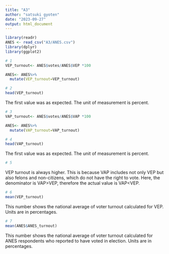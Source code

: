 ```yaml
---
title: "A3"
author: "satsuki gyoten"
date: "2023-09-27"
output: html_document
---
```


```r
library(readr)
ANES <- read_csv("A3/ANES.csv")
library(dplyr)
library(ggplot2)

```

```r
# 1
VEP_turnout<- ANES$votes/ANES$VEP *100

ANES<- ANES%>%
  mutate(VEP_turnout=VEP_turnout)

# 2
head(VEP_turnout)
```

The first value was as expected. The unit of measurement is percent.

```r
# 3
VAP_turnout<- ANES$votes/ANES$VAP *100

ANES<- ANES%>%
  mutate(VAP_turnout=VAP_turnout)

# 4
head(VAP_turnout)

```

The first value was as expected. The unit of measurement is percent.

```r
# 5
```

VEP turnout is always higher.
This is because VAP includes not only VEP but also felons and non-citizens, which do not have the right to vote.
Here, the denominator is VAP>VEP, therefore the actual value is VAP<VEP.

```r
# 6
mean(VEP_turnout)

```
This number shows the national average of voter turnout calculated for VEP. Units are in percentages.

```r
# 7
mean(ANES$ANES_turnout)

```
This number shows the national average of voter turnout calculated for ANES respondents who reported to have voted in election. Units are in percentages.

